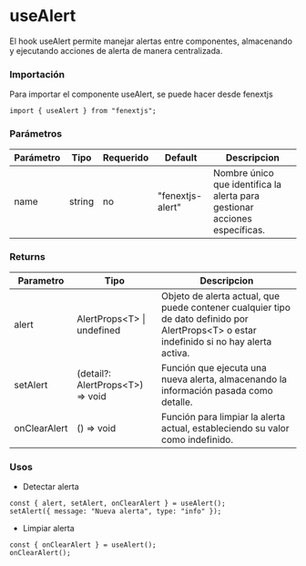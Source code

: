 # useAlert

El hook useAlert permite manejar alertas entre componentes, almacenando y ejecutando acciones de alerta de manera centralizada.

### Importación

Para importar el componente useAlert, se puede hacer desde fenextjs

```tsx copy
import { useAlert } from "fenextjs";
```

### Parámetros

| Parámetro | Tipo | Requerido | Default | Descripcion |
| --------- | ---- | --------- | ------- | ----------- |
| name | string | no | "fenextjs-alert" | Nombre único que identifica la alerta para gestionar acciones específicas. |
### Returns

| Parametro | Tipo | Descripcion |
| --------- | ---- | ----------- |
| alert | AlertProps\<T\> \| undefined  | Objeto de alerta actual, que puede contener cualquier tipo de dato definido por AlertProps\<T\> o estar indefinido si no hay alerta activa. |
| setAlert | (detail?: AlertProps\<T\>) =\> void  | Función que ejecuta una nueva alerta, almacenando la información pasada como detalle. |
| onClearAlert | () =\> void  | Función para limpiar la alerta actual, estableciendo su valor como indefinido. |
### Usos

- Detectar alerta

```tsx copy
const { alert, setAlert, onClearAlert } = useAlert();
setAlert({ message: "Nueva alerta", type: "info" });
```

- Limpiar alerta

```tsx copy
const { onClearAlert } = useAlert();
onClearAlert();
```

